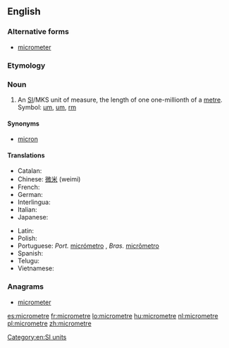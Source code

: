 ==English==

===Alternative forms===
* {{qualifier|US}} [[micrometer]]

===Etymology===
{{prefix|micro|metre}}

===Noun===
{{en-noun}}

# An [[SI#Abbreviation|SI]]/MKS unit of measure, the length of one one-millionth of a [[metre]]. Symbol: [[µm]], [[um]], [[rm]]

====Synonyms====
* {{qualifier|obsolete}} [[micron]]

====Translations====
{{trans-top|one-millionth of a metre}}
* Catalan: {{t|ca|micròmetre|m}}
* Chinese: [[微米]] (weimi)
* French: {{t+|fr|micromètre}}
* German: {{t+|de|Mikrometer|m}}
* Interlingua: {{t|ia|micrometro}}
* Italian: {{t+|it|micron|m}}
* Japanese: {{t-|ja|マイクロメートル|tr=maikuromētoru}}
{{trans-mid}}
* Latin: {{t|la|micrometrus}}
* Polish: {{t-|pl|mikrometr|m}}
* Portuguese: ''Port.'' [[micrómetro]] {{m}}, ''Bras.'' [[micrômetro]] {{m}}
* Spanish: {{t+|es|micrómetro|m}}
* Telugu: {{t+|te|మైక్రోమీటరు}}
* Vietnamese: {{t|vi|micrômet}}
{{trans-bottom}}

===Anagrams===
* [[micrometer#English|micrometer]]

[[Category:en:SI units]]

[[es:micrometre]]
[[fr:micrometre]]
[[lo:micrometre]]
[[hu:micrometre]]
[[nl:micrometre]]
[[pl:micrometre]]
[[zh:micrometre]]